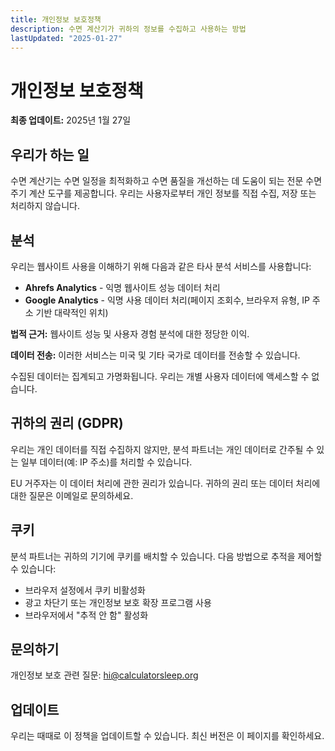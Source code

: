 ```yaml
---
title: 개인정보 보호정책
description: 수면 계산기가 귀하의 정보를 수집하고 사용하는 방법
lastUpdated: "2025-01-27"
---
```


# 개인정보 보호정책

**최종 업데이트:** 2025년 1월 27일

## 우리가 하는 일

수면 계산기는 수면 일정을 최적화하고 수면 품질을 개선하는 데 도움이 되는 전문 수면 주기 계산 도구를 제공합니다. 우리는 사용자로부터 개인 정보를 직접 수집, 저장 또는 처리하지 않습니다.

## 분석

우리는 웹사이트 사용을 이해하기 위해 다음과 같은 타사 분석 서비스를 사용합니다:

- **Ahrefs Analytics** - 익명 웹사이트 성능 데이터 처리
- **Google Analytics** - 익명 사용 데이터 처리(페이지 조회수, 브라우저 유형, IP 주소 기반 대략적인 위치)

**법적 근거:** 웹사이트 성능 및 사용자 경험 분석에 대한 정당한 이익.

**데이터 전송:** 이러한 서비스는 미국 및 기타 국가로 데이터를 전송할 수 있습니다.

수집된 데이터는 집계되고 가명화됩니다. 우리는 개별 사용자 데이터에 액세스할 수 없습니다.

## 귀하의 권리 (GDPR)

우리는 개인 데이터를 직접 수집하지 않지만, 분석 파트너는 개인 데이터로 간주될 수 있는 일부 데이터(예: IP 주소)를 처리할 수 있습니다.

EU 거주자는 이 데이터 처리에 관한 권리가 있습니다. 귀하의 권리 또는 데이터 처리에 대한 질문은 이메일로 문의하세요.

## 쿠키

분석 파트너는 귀하의 기기에 쿠키를 배치할 수 있습니다. 다음 방법으로 추적을 제어할 수 있습니다:

- 브라우저 설정에서 쿠키 비활성화
- 광고 차단기 또는 개인정보 보호 확장 프로그램 사용
- 브라우저에서 "추적 안 함" 활성화

## 문의하기

개인정보 보호 관련 질문: hi@calculatorsleep.org

## 업데이트

우리는 때때로 이 정책을 업데이트할 수 있습니다. 최신 버전은 이 페이지를 확인하세요.

